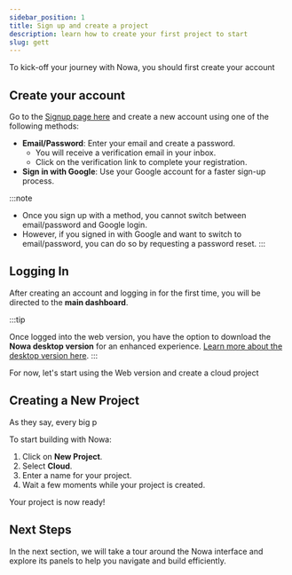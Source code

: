 ```yaml
---
sidebar_position: 1
title: Sign up and create a project
description: learn how to create your first project to start
slug: gett
---
```

 

To kick-off your journey with Nowa, you should first create your account

## Create your account

Go to the [Signup page here](https://app.nowa.dev/signup) and create a new account using one of the following methods:

- **Email/Password**: Enter your email and create a password.
    - You will receive a verification email in your inbox.
    - Click on the verification link to complete your registration.
- **Sign in with Google**: Use your Google account for a faster sign-up process.

:::note

- Once you sign up with a method, you cannot switch between email/password and Google login.
- However, if you signed in with Google and want to switch to email/password, you can do so by requesting a password reset.
:::

## Logging In 

After creating an account and logging in for the first time, you will be directed to the **main dashboard**.

:::tip

Once logged into the web version, you have the option to download the **Nowa desktop version** for an enhanced experience. [Learn more about the desktop version here](https://chatgpt.com/c/67b218d9-f140-8010-8e1a-f76c8f6cbb5b#).
:::

For now, let's start using the Web version and create a cloud project

## Creating a New Project

As they say, every big p

To start building with Nowa:

1. Click on **New Project**.
2. Select **Cloud**.
3. Enter a name for your project.
4. Wait a few moments while your project is created.

Your project is now ready!

## Next Steps

In the next section, we will take a tour around the Nowa interface and explore its panels to help you navigate and build efficiently.